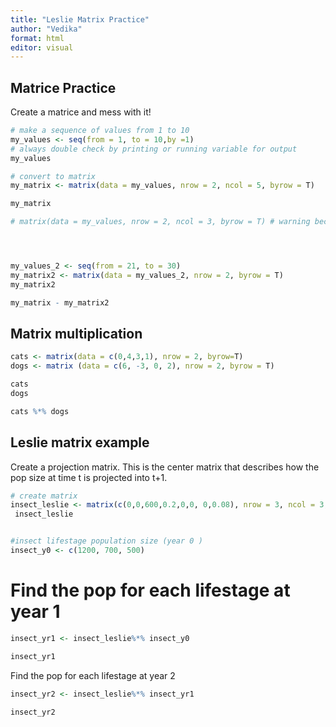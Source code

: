 ```yaml
---
title: "Leslie Matrix Practice"
author: "Vedika"
format: html
editor: visual
---
```


## Matrice Practice
Create a matrice and mess with it! 
```r
# make a sequence of values from 1 to 10
my_values <- seq(from = 1, to = 10,by =1)
# always double check by printing or running variable for output 
my_values

# convert to matrix
my_matrix <- matrix(data = my_values, nrow = 2, ncol = 5, byrow = T)

my_matrix

# matrix(data = my_values, nrow = 2, ncol = 3, byrow = T) # warning because dimensions do not provide enough slots for 10 numbers





```

```r
my_values_2 <- seq(from = 21, to = 30)
my_matrix2 <- matrix(data = my_values_2, nrow = 2, byrow = T)
my_matrix2

my_matrix - my_matrix2

```

## Matrix multiplication 
```r
cats <- matrix(data = c(0,4,3,1), nrow = 2, byrow=T)
dogs <- matrix (data = c(6, -3, 0, 2), nrow = 2, byrow = T)

cats 
dogs

cats %*% dogs

```

## Leslie matrix example
Create a projection matrix. This is the center matrix that describes how the pop size at time t is projected into t+1. 

```r
# create matrix 
insect_leslie <- matrix(c(0,0,600,0.2,0,0, 0,0.08), nrow = 3, ncol = 3, byrow = T)
 insect_leslie



```

```r
#insect lifestage population size (year 0 )
insect_y0 <- c(1200, 700, 500)
```

# Find the pop for each lifestage at year 1
```r
insect_yr1 <- insect_leslie%*% insect_y0

insect_yr1


```

Find the pop for each lifestage at year 2
```r
insect_yr2 <- insect_leslie%*% insect_yr1

insect_yr2


```







